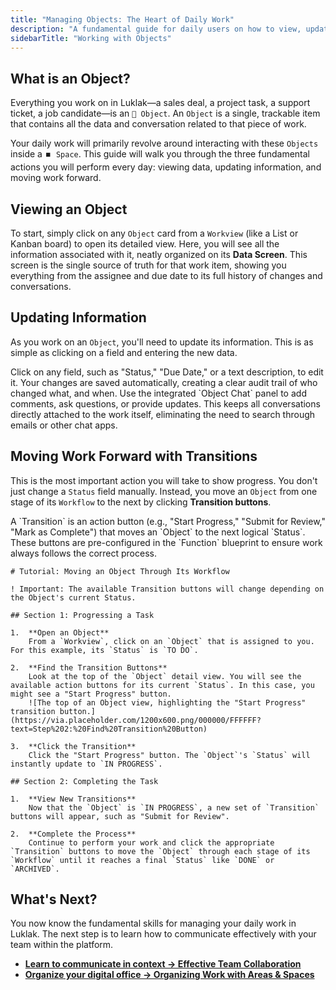 ```yaml
---
title: "Managing Objects: The Heart of Daily Work"
description: "A fundamental guide for daily users on how to view, update, and move Objects through their defined workflow, the core of all work in Luklak."
sidebarTitle: "Working with Objects"
---
```


## What is an Object?

Everything you work on in Luklak—a sales deal, a project task, a support ticket, a job candidate—is an `🧊 Object`. An `Object` is a single, trackable item that contains all the data and conversation related to that piece of work.

Your daily work will primarily revolve around interacting with these `Objects` inside a `⏹️ Space`. This guide will walk you through the three fundamental actions you will perform every day: viewing data, updating information, and moving work forward.

## Viewing an Object

To start, simply click on any `Object` card from a `Workview` (like a List or Kanban board) to open its detailed view. Here, you will see all the information associated with it, neatly organized on its **Data Screen**. This screen is the single source of truth for that work item, showing you everything from the assignee and due date to its full history of changes and conversations.

## Updating Information

As you work on an `Object`, you'll need to update its information. This is as simple as clicking on a field and entering the new data.

<CardGroup cols={2}>
  <Card title="Editing Fields" icon="pen-field" iconType="duotone">
    Click on any field, such as "Status," "Due Date," or a text description, to edit it. Your changes are saved automatically, creating a clear audit trail of who changed what, and when.
  </Card>
  <Card title="Sending Messages" icon="comments" iconType="duotone">
    Use the integrated `Object Chat` panel to add comments, ask questions, or provide updates. This keeps all conversations directly attached to the work itself, eliminating the need to search through emails or other chat apps.
  </Card>
</CardGroup>

## Moving Work Forward with Transitions

This is the most important action you will take to show progress. You don't just change a `Status` field manually. Instead, you move an `Object` from one stage of its `Workflow` to the next by clicking **Transition buttons**.

<Info>
  A `Transition` is an action button (e.g., "Start Progress," "Submit for Review," "Mark as Complete") that moves an `Object` to the next logical `Status`. These buttons are pre-configured in the `Function` blueprint to ensure work always follows the correct process.
</Info>

```guidejar
# Tutorial: Moving an Object Through Its Workflow

! Important: The available Transition buttons will change depending on the Object's current Status.

## Section 1: Progressing a Task

1.  **Open an Object**
    From a `Workview`, click on an `Object` that is assigned to you. For this example, its `Status` is `TO DO`.

2.  **Find the Transition Buttons**
    Look at the top of the `Object` detail view. You will see the available action buttons for its current `Status`. In this case, you might see a "Start Progress" button.
    ![The top of an Object view, highlighting the "Start Progress" transition button.](https://via.placeholder.com/1200x600.png/000000/FFFFFF?text=Step%202:%20Find%20Transition%20Button)

3.  **Click the Transition**
    Click the "Start Progress" button. The `Object`'s `Status` will instantly update to `IN PROGRESS`.

## Section 2: Completing the Task

1.  **View New Transitions**
    Now that the `Object` is `IN PROGRESS`, a new set of `Transition` buttons will appear, such as "Submit for Review".

2.  **Complete the Process**
    Continue to perform your work and click the appropriate `Transition` buttons to move the `Object` through each stage of its `Workflow` until it reaches a final `Status` like `DONE` or `ARCHIVED`.
```

## What's Next?

You now know the fundamental skills for managing your daily work in Luklak. The next step is to learn how to communicate effectively with your team within the platform.

- [**Learn to communicate in context → Effective Team Collaboration**](/en/02-platform/use-and-operate/collaboration)
- [**Organize your digital office → Organizing Work with Areas & Spaces**](/en/02-platform/use-and-operate/organize-work)
